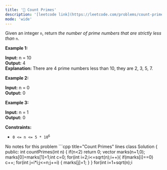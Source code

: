 ```yaml
---
title: '🧀 Count Primes'
description: '[leetcode link](https://leetcode.com/problems/count-primes/description/)'
mode: 'wide'
---
```

<Tabs>
  <Tab title="Question" icon="circle-question" iconType="regular">
    <Card>
      <p>Given an integer <code>n</code>, return <em>the number of prime numbers that are strictly less than</em> <code>n</code>.</p>   <p><strong class="example">Example 1:</strong></p>   <strong>Input:</strong> n = 10 <br/> <strong>Output:</strong> 4 <br/> <strong>Explanation:</strong> There are 4 prime numbers less than 10, they are 2, 3, 5, 7.   <p><strong class="example">Example 2:</strong></p>   <strong>Input:</strong> n = 0 <br/> <strong>Output:</strong> 0   <p><strong class="example">Example 3:</strong></p>   <strong>Input:</strong> n = 1 <br/> <strong>Output:</strong> 0    <p><strong>Constraints:</strong></p>  <ul>  <li><code>0 &lt;= n &lt;= 5 * 10<sup>6</sup></code></li> </ul> 
    </Card>
  </Tab>
  <Tab title="Solution" icon="lightbulb" iconType="regular" >
    <Card>
      No notes for this problem
    </Card>
  <Expandable title="code">
    <CodeGroup dropdown>
```cpp title="Count Primes" lines
class Solution {
public:
    int countPrimes(int n) {
        if(n<2) return 0;
        vector<bool> marks(n+1,0);
        marks[0]=marks[1]=1;int c=0;
        for(int i=2;i<=sqrt(n);i++){
            if(marks[i]==0)
            c++;
            for(int j=i*i;j<=n;j+=i)
            {
                marks[j]=1;
            }
        }
        for(int i=1+sqrt(n);i<n;i++)
        {
            if(marks[i]==0)
            c++;
        }
        return c;
    }
};
```
    </CodeGroup>
  </Expandable>
  </Tab>
</Tabs>